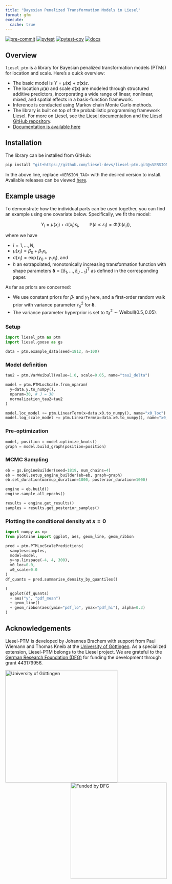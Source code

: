 ```yaml
---
title: "Bayesian Penalized Transformation Models in Liesel"
format: gfm
execute:
  cache: true
---
```



[![pre-commit](https://github.com/liesel-devs/liesel-ptm/actions/workflows/pre-commit.yml/badge.svg)](https://github.com/liesel-devs/liesel-ptm/actions/workflows/pre-commit.yml) [![pytest](https://github.com/liesel-devs/liesel-ptm/actions/workflows/pytest.yml/badge.svg)](https://github.com/liesel-devs/liesel-ptm/actions/workflows/pytest.yml) [![pytest-cov](tests/coverage.svg)](https://github.com/liesel-devs/liesel-ptm/actions/workflows/pytest.yml) [![docs](https://github.com/liesel-devs/liesel-ptm/actions/workflows/docs.yml/badge.svg)](https://github.com/liesel-devs/liesel-ptm/actions/workflows/docs.yml)


## Overview

`liesel_ptm` is a library for Bayesian penalized transformation models (PTMs) for
location and scale. Here's a quick overview:

- The basic model is $Y = \mu(\boldsymbol{x}) + \sigma(\boldsymbol{x}) \varepsilon$.
- The location $\mu(\boldsymbol{x})$ and scale $\sigma(\boldsymbol{x})$ are modeled through structured additive predictors, incorporating a wide range of linear, nonlinear, mixed, and spatial effects in a basis-function framework.
- Inference is conducted using Markov chain Monte Carlo methods.
- The library is built on top of the probabilistic programming framework Liesel. For more on Liesel, see [the Liesel documentation](https://docs.liesel-project.org/en/latest/) and [the Liesel GitHub repository](https://github.com/liesel-devs/liesel).
- [Documentation is available here](https://liesel-devs.github.io/liesel-ptm/)

## Installation

The library can be installed from GitHub:

```bash
pip install "git+https://github.com/liesel-devs/liesel-ptm.git@<VERSION_TAG>#egg=liesel_ptm"
```

In the above line, replace `<VERSION_TAG>` with the desired version to install.
Available releases can be viewed [here](https://github.com/liesel-devs/liesel-ptm/releases).

## Example usage

To demonstrate how the individual parts can be used together, you can find
an example using one covariate below. Specifically, we fit the model:

$$
Y_i = \mu(x_i) + \sigma(x_i) \varepsilon_i, \qquad \mathbb{P}(\varepsilon \leq \varepsilon_i) = \Phi(h(\varepsilon_i)),
$$

where we have

- $i = 1, \dots, N$,
- $\mu(x_i) = \beta_0 + \beta_1 x_i$,
- $\sigma(x_i) = \exp(\gamma_0 + \gamma_1 x_i)$, and
- $h$ an extrapolated, monotonically increasing transformation function with shape parameters $\boldsymbol{\delta} = [\delta_1, \dots, \delta_{J-1}]^{\mathsf{T}}$ as defined in the corresponding paper.

As far as priors are concerned:

- We use constant priors for $\beta_1$ and $\gamma_1$ here, and a first-order random walk prior with variance parameter $\tau^2_{\delta}$ for $\boldsymbol{\delta}$.
- The variance parameter hyperprior is set to $\tau^2_{\delta} \sim \text{Weibull}(0.5, 0.05)$.


### Setup

```python
import liesel_ptm as ptm
import liesel.goose as gs

data = ptm.example_data(seed=1812, n=100)
```

### Model definition

```python
tau2 = ptm.VarWeibull(value=1.0, scale=0.05, name="tau2_delta")

model = ptm.PTMLocScale.from_nparam(
  y=data.y.to_numpy(),
  nparam=30, # J = 30
  normalization_tau2=tau2
)

model.loc_model += ptm.LinearTerm(x=data.x0.to_numpy(), name="x0_loc")
model.log_scale_model += ptm.LinearTerm(x=data.x0.to_numpy(), name="x0_scale")
```

### Pre-optimization

```python
model, position = model.optimize_knots()
graph = model.build_graph(position=position)

```

### MCMC Sampling

```python
eb = gs.EngineBuilder(seed=1819, num_chains=4)
eb = model.setup_engine_builder(eb=eb, graph=graph)
eb.set_duration(warmup_duration=1000, posterior_duration=1000)

engine = eb.build()
engine.sample_all_epochs()

results = engine.get_results()
samples = results.get_posterior_samples()
```

### Plotting the conditional density at $x=0$

```python
import numpy as np
from plotnine import ggplot, aes, geom_line, geom_ribbon

pred = ptm.PTMLocScalePredictions(
  samples=samples,
  model=model,
  y=np.linspace(-4, 4, 300),
  x0_loc=0.0,
  x0_scale=0.0
)
df_quants = pred.summarise_density_by_quantiles()
```

```python
(
  ggplot(df_quants)
  + aes("y", "pdf_mean")
  + geom_line()
  + geom_ribbon(aes(ymin="pdf_lo", ymax="pdf_hi"), alpha=0.3)
)
```


## Acknowledgements

Liesel-PTM is developed by Johannes Brachem with support from Paul Wiemann and Thomas Kneib at the [University of Göttingen](https://www.uni-goettingen.de/en). As a specialized extension, Liesel-PTM belongs to the Liesel project. We are grateful to the [German Research Foundation (DFG)](https://www.dfg.de/en) for funding the development through grant 443179956.

<img src="https://raw.githubusercontent.com/liesel-devs/liesel/main/docs/source/_static/uni-goe.svg" alt="University of Göttingen" align="left" width="350">

<img src="https://raw.githubusercontent.com/liesel-devs/liesel/main/docs/source/_static/funded-by-dfg.svg" alt="Funded by DFG" align="right" width="300">
